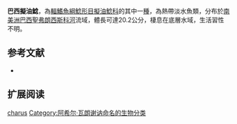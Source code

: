 {{Speciesbox
| name = 巴西擬油鯰
| image = 
| image_width = 250px
| status = NE
| status_system = IUCN3.1
| genus = Pseudopimelodus
| species = charus
| authority = [[Achille_Valenciennes|Valenciennes]], 1840
| synonyms = *''Pimelodus charus '',Valenciennes, 1840 
}}
'''巴西擬油鯰'''，為[[輻鰭魚綱|輻鰭魚綱]][[鯰形目|鯰形目]][[擬油鯰科|擬油鯰科]]的其中一[[種|種]]，為熱帶淡水魚類，分布於[[南美洲|南美洲]][[巴西|巴西]][[聖弗朗西斯科河|聖弗朗西斯科河]]流域，體長可達20.2公分，棲息在底層水域，生活習性不明。
==参考文献==
*{{FishBase_species|genus=Pseudopimelodus|species=charus|year=2015|month=4}}

== 扩展阅读 ==
{{refbegin}}
{{wikispecies-inline|Pseudopimelodus charus|巴西擬油鯰}}
{{refend}}
{{Taxonbar|from=Q6409080}}

[[Category:擬油鯰屬|charus]]
[[Category:阿希尔·瓦朗谢讷命名的生物分类|Category:阿希尔·瓦朗谢讷命名的生物分类]]